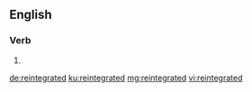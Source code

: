 ==English==

===Verb===
{{head|en|verb form}}

# {{en-past of|reintegrate}}

[[de:reintegrated]]
[[ku:reintegrated]]
[[mg:reintegrated]]
[[vi:reintegrated]]